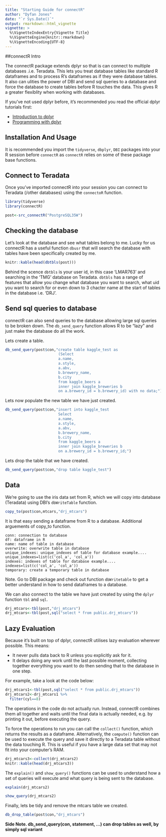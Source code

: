 ```yaml
---
title: "Starting Guide for connectR"
author: "Dyfan Jones"
date: "`r Sys.Date()`"
output: rmarkdown::html_vignette
vignette: >
  %\VignetteIndexEntry{Vignette Title}
  %\VignetteEngine{knitr::rmarkdown}
  %\VignetteEncoding{UTF-8}
---
```


##connectR Intro

The connectR package extends dplyr so that is can connect to multiple databases .i.e. Teradata. This lets you treat database tables like standard R dataframes and to process R’s dataframes as if they were database tables. It also can ulities the power of DBI and send sql queries to a database and force the database to create tables before R touches the data. This gives R a greater flexiblity when working with databases.

If you've not used dplyr before, it's recommended you read the official dplyr tutorials first:

* [Introduction to dplyr](https://blog.rstudio.org/2017/06/13/dplyr-0-7-0/amp/)
* [Programming with dplyr](http://dplyr.tidyverse.org/articles/programming.html)

## Installation And Usage
It is recommended you import the `tidyverse`, `dbplyr`, `DBI` packages into your R session before `connectR` as `connectR` relies on some of these package base functions.

## Connect to Teradata
Once you've imported connectR into your session you can connect to Teradata (/other databases) using the `connectoR` function. 
```r
library(tidyverse)
library(connectR)

post<-src_connectR("PostgreSQL35W")
```

## Checking the database
Let's look at the database and see what tables belong to me. Lucky for us connectR has a useful function `dbusr` that will search the database with tables have been specifically created by me.
```r
knitr::kable(head(dbtbls(post)))
```

Behind the scence `dbtbls` is your user id, in this case 'LMAR763' and searching in the 'TMG' database on Teradata. `dbtbls` has a range of features that allow you change what database you want to search, what uid you want to search for or even down to 3 chacter name at the start of tables in the database i.e. 'DRJ'.

## Send sql queries to database

connectR can also send queries to the database allowing large sql queries to be broken down. The `db_send_query` function allows R to be "lazy" and just make the database do all the work.

Lets create a table.

```r
db_send_query(post$con,"create table kaggle_test as
                        (Select
                        a.name,
                        a.style,
                        a.abv,
                        b.brewery_name,
                        b.city
                        from kaggle_beers a
                        inner join kaggle_breweries b
                        on a.brewery_id = b.brewery_id) with no data;")
```

Lets now populate the new table we have just created.

```r
db_send_query(post$con,"insert into kaggle_test
                        Select
                        a.name,
                        a.style,
                        a.abv,
                        b.brewery_name,
                        b.city
                        from kaggle_beers a
                        inner join kaggle_breweries b
                        on a.brewery_id = b.brewery_id;")
```

Lets drop the table that we have created.

```r
db_send_query(post$con,"drop table kaggle_test")
```

## Data
We're going to use the iris data set from R, which we will copy into database (Teradata) using DBI's `dbWriteTable` function.
```r
copy_to(post$con,mtcars,"drj_mtcars")
```

It is that easy sending a dataframe from R to a database. Additional arguements of copy_to function.

```
conn: connection to database
df: dataframe in R
name: name of table in database
overwrite: overwrite table in database
unique_indexes: unique_indexes of table for database example.... unique_indexes=list(c('col_a', 'col_a'))
indexes: indexes of table for database example.... indexes=list(c('col_a', 'col_a'))
temporary: create a temporary table in database
```
Note. Go to DBI package and check out function `dbWritetable` to get a better understand in how to send dataframes to a database. 

We can also connect to the table we have just created by using the `dplyr` function `tbl` and `sql`.

```r
drj_mtcars<-tbl(post,"drj_mtcars")
drj_mtcars<-tbl(post,sql("select * from public.drj_mtcars"))
```

## Lazy Evaluation
Because it’s built on top of dplyr, connectR utilises lazy evaluation wherever possible. This means:

- It never pulls data back to R unless you explicitly ask for it.
- It delays doing any work until the last possible moment, collecting together everything you want to do then sending that to the database in one step.

For example, take a look at the code below:

```r
drj_mtcars1<-tbl(post,sql("select * from public.drj_mtcars"))
drj_mtcars2<-drj_mtcars1 %>% 
  filter(cyl==8)
```

The operations in the code do not actually run. Instead, connectR combines them all together and waits until the final data is actually needed, e.g. by printing it out, before executing the query.

To force the operations to run you can call the `collect()` function, which returns the results as a dataframe. Alternatively, the `compute()` function can be used to execute the query and save it directly to a Teradata table without the data touching R. This is useful if you have a large data set that may not fit into your computer’s RAM.

```r
drj_mtcars3<-collect(drj_mtcars2)
knitr::kable(head(drj_mtcars3))
```

The `explain()` and `show_query()` functions can be used to understand how a set of queries will execute amd what query is being sent to the database.

```r
explain(drj_mtcars2)
```

```r
show_query(drj_mtcars2)
```

Finally, lets be tidy and remove the mtcars table we created.

```r
db_drop_table(post$con,"drj_mtcars")
```

**Side Note. db_send_query(con, statement, ...) can drop tables as well, by simply sql variant**
